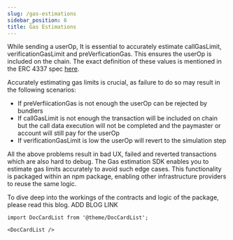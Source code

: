 ```yaml
---
slug: /gas-estimations
sidebar_position: 6
title: Gas Estimations
---
```


While sending a userOp, It is essential to accurately estimate callGasLimit, verificationGasLimit and preVerficationGas. This ensures the userOp is included on the chain.
The exact definition of these values is mentioned in the ERC 4337 spec [here](https://eips.ethereum.org/EIPS/eip-4337#useroperation).

Accurately estimating gas limits is crucial, as failure to do so may result in the following scenarios:

- If preVerfiicationGas is not enough the userOp can be rejected by bundlers
- If callGasLimit is not enough the transaction will be included on chain but the call data execution will not be completed and the paymaster or account will still pay for the userOp
- If verificationGasLimit is low the userOp will revert to the simulation step

All the above problems result in bad UX, failed and reverted transactions which are also hard to debug.
The Gas estimation SDK enables you to estimate gas limits accurately to avoid such edge cases. This functionality is packaged within an npm package, enabling other infrastructure providers to reuse the same logic.

To dive deep into the workings of the contracts and logic of the package, please read this blog. ADD BLOG LINK

```mdx-code-block
import DocCardList from '@theme/DocCardList';

<DocCardList />
```

